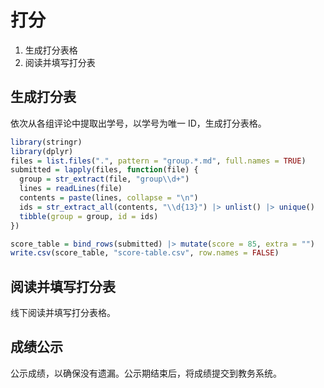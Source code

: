 # 打分

1. 生成打分表格
2. 阅读并填写打分表

## 生成打分表

依次从各组评论中提取出学号，以学号为唯一 ID，生成打分表格。

```r
library(stringr)
library(dplyr)
files = list.files(".", pattern = "group.*.md", full.names = TRUE)
submitted = lapply(files, function(file) {
  group = str_extract(file, "group\\d+")
  lines = readLines(file)
  contents = paste(lines, collapse = "\n")
  ids = str_extract_all(contents, "\\d{13}") |> unlist() |> unique()
  tibble(group = group, id = ids)
})

score_table = bind_rows(submitted) |> mutate(score = 85, extra = "")
write.csv(score_table, "score-table.csv", row.names = FALSE)
```

## 阅读并填写打分表

线下阅读并填写打分表格。

## 成绩公示

公示成绩，以确保没有遗漏。公示期结束后，将成绩提交到教务系统。
